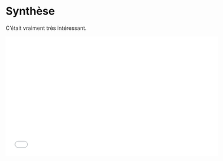 # Synthèse

C'était vraiment très intéressant.

<div align="center">
   <iframe width="560" height="315" src="<iframe width='600' height='600' src='https://statistiques-locales.insee.fr/?view=map4&indics=filosofi.d9&serie=2015&lang=fr&iframe=1'/>" frameborder="0" allowfullscreen>
   </iframe>
</div>
 